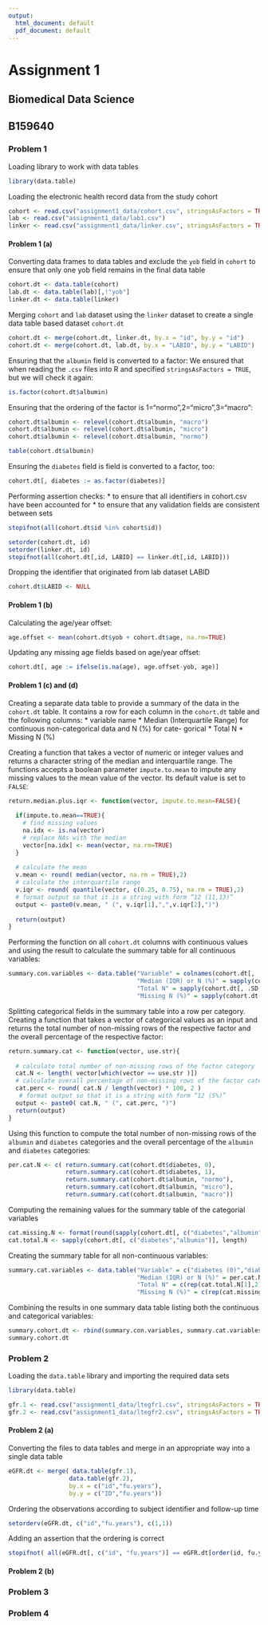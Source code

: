 ```yaml
---
output:
  html_document: default
  pdf_document: default
---
```

# Assignment 1
## Biomedical Data Science
## B159640

### Problem 1

Loading library to work with data tables
```r
library(data.table)
```

Loading the electronic health record data from the study cohort
```r
cohort <- read.csv("assignment1_data/cohort.csv", stringsAsFactors = TRUE)
lab <- read.csv("assignment1_data/lab1.csv")
linker <- read.csv("assignment1_data/linker.csv", stringsAsFactors = TRUE)
```

#### Problem 1 (a)

Converting data frames to data tables and exclude the `yob` field in `cohort` to ensure that only one yob field remains in the final data table
```r
cohort.dt <- data.table(cohort)
lab.dt <- data.table(lab)[,!"yob"] 
linker.dt <- data.table(linker)
```

Merging `cohort` and `lab` dataset using the `linker` dataset to create a single data table based dataset `cohort.dt`
```r
cohort.dt <- merge(cohort.dt, linker.dt, by.x = "id", by.y = "id")
cohort.dt <- merge(cohort.dt, lab.dt, by.x = "LABID", by.y = "LABID")
```

Ensuring that the `albumin` field is converted to a factor:
We ensured that when reading the `.csv` files into R and specified `stringsAsFactors = TRUE`, but we will check it again:
```r
is.factor(cohort.dt$albumin)
```

Ensuring that the ordering of the factor is 1=“normo”,2=“micro”,3=“macro”:
```r
cohort.dt$albumin <- relevel(cohort.dt$albumin, "macro")
cohort.dt$albumin <- relevel(cohort.dt$albumin, "micro")
cohort.dt$albumin <- relevel(cohort.dt$albumin, "normo")

table(cohort.dt$albumin)
```

Ensuring the `diabetes` field is field is converted to a factor, too:
```r
cohort.dt[, diabetes := as.factor(diabetes)]
```

Performing assertion checks:
* to ensure that all identifiers in cohort.csv have been accounted for
* to ensure that any validation fields are consistent between sets
```r
stopifnot(all(cohort.dt$id %in% cohort$id))

setorder(cohort.dt, id)
setorder(linker.dt, id)
stopifnot(all(cohort.dt[,id, LABID] == linker.dt[,id, LABID]))
```

Dropping the identifier that originated from lab dataset LABID
```r
cohort.dt$LABID <- NULL
```

#### Problem 1 (b)

Calculating the age/year offset:
```r
age.offset <- mean(cohort.dt$yob + cohort.dt$age, na.rm=TRUE)
```

Updating any missing age fields based on age/year offset:
```r
cohort.dt[, age := ifelse(is.na(age), age.offset-yob, age)]
```

#### Problem 1 (c) and (d)

Creating a separate data table to provide a summary of the data in the `cohort.dt` table.
It contains a row for each column in the `cohort.dt` table and the following columns:
* variable name
* Median (Interquartile Range) for continuous non-categorical data and N (%) for cate-
gorical
* Total N
* Missing N (%)

Creating a function that takes a vector of numeric or integer values and returns a character string of the median and interquartile range. The functions accepts a boolean parameter `impute.to.mean` to impute any missing values to the mean value of the vector. Its default value is set to `FALSE`:
```r
return.median.plus.iqr <- function(vector, impute.to.mean=FALSE){
  
  if(impute.to.mean==TRUE){
    # find missing values
    na.idx <- is.na(vector)
    # replace NAs with the median
    vector[na.idx] <- mean(vector, na.rm=TRUE)
  }
  
  # calculate the mean
  v.mean <- round( median(vector, na.rm = TRUE),2)
  # calculate the interquartile range
  v.iqr <- round( quantile(vector, c(0.25, 0.75), na.rm = TRUE),2)
  # format output so that it is a string with form “12 (11,13)”
  output <- paste0(v.mean, " (", v.iqr[1],",",v.iqr[2],")")
  
  return(output)
}
```

Performing the function on all `cohort.dt` columns with continuous values and using the result to calculate the summary table for all continuous variables:
```r
summary.con.variables <- data.table("Variable" = colnames(cohort.dt[, .SD, .SDcols = sapply(cohort.dt, is.numeric)]),
                                    "Median (IQR) or N (%)" = sapply(cohort.dt[, .SD, .SDcols = sapply(cohort.dt, is.numeric)], return.median.plus.iqr),
                                    "Total N" = sapply(cohort.dt[, .SD, .SDcols = sapply(cohort.dt, is.numeric)], length),
                                    "Missing N (%)" = sapply(cohort.dt[, .SD, .SDcols = sapply(cohort.dt, is.numeric)], function(z)sum(is.na(z))/length(z)*100))
```

Splitting categorical fields in the summary table into a row per category. Creating a function that takes a vector of categorical values as an input and returns the total number of non-missing rows of the respective factor and the overall percentage of the respective factor:
```r
return.summary.cat <- function(vector, use.str){
  
  # calculate total number of non-missing rows of the factor category
  cat.N <- length( vector[which(vector == use.str )])
  # calculate overall percentage of non-missing rows of the factor category based on the input vector
  cat.perc <- round( cat.N / length(vector) * 100, 2 )
   # format output so that it is a string with form “12 (5%)”
  output <- paste0( cat.N, " (", cat.perc, ")")
  return(output)
}
```

Using this function to compute the total number of non-missing rows of the `albumin` and `diabetes` categories and the overall percentage of the `albumin` and `diabetes` categories:
```r
per.cat.N <- c( return.summary.cat(cohort.dt$diabetes, 0),
                return.summary.cat(cohort.dt$diabetes, 1),
                return.summary.cat(cohort.dt$albumin, "normo"),
                return.summary.cat(cohort.dt$albumin, "micro"),
                return.summary.cat(cohort.dt$albumin, "macro"))
```

Computing the remaining values for the summary table of the categorial variables
```r
cat.missing.N <- format(round(sapply(cohort.dt[, c("diabetes","albumin")], function(z)sum(is.na(z))/length(z)*100),2), nsmall = 2)
cat.total.N <- sapply(cohort.dt[, c("diabetes","albumin")], length)
```

Creating the summary table for all non-continuous variables:
```r
summary.cat.variables <- data.table("Variable" = c("diabetes (0)","diabetes(1)","albumin (normo)","albumin (micro)","albumin (macro)"),
                                    "Median (IQR) or N (%)" = per.cat.N,
                                    "Total N" = c(rep(cat.total.N[1],2),rep(cat.total.N[2],3)),
                                    "Missing N (%)" = c(rep(cat.missing.N[1],2),rep(cat.missing.N[2],3)))
```

Combining the results in one summary data table listing both the continuous and categorical variables:
```r
summary.cohort.dt <- rbind(summary.con.variables, summary.cat.variables)
summary.cohort.dt
```

### Problem 2

Loading the `data.table` library and importing the required data sets
```r
library(data.table)

gfr.1 <- read.csv("assignment1_data/ltegfr1.csv", stringsAsFactors = TRUE)
gfr.2 <- read.csv("assignment1_data/ltegfr2.csv", stringsAsFactors = TRUE)
```

#### Problem 2 (a)

Converting the files to data tables and merge in an appropriate way into a single data table
```r
eGFR.dt <- merge( data.table(gfr.1),
                 data.table(gfr.2),
                 by.x = c("id","fu.years"), 
                 by.y = c("ID","fu.years"))
```

Ordering the observations according to subject identifier and follow-up time
```r
setorderv(eGFR.dt, c("id","fu.years"), c(1,1))
```

Adding an assertion that the ordering is correct

```r
stopifnot( all(eGFR.dt[, c("id", "fu.years")] == eGFR.dt[order(id, fu.years), fu.years, by = id] ))
```

#### Problem 2 (b)

### Problem 3

### Problem 4